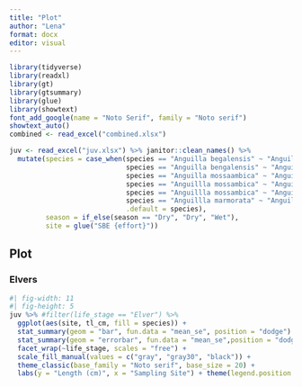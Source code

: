 ```yaml
---
title: "Plot"
author: "Lena"
format: docx
editor: visual
---
```


```r
library(tidyverse)
library(readxl)
library(gt)
library(gtsummary)
library(glue)
library(showtext)
font_add_google(name = "Noto Serif", family = "Noto serif")
showtext_auto()
combined <- read_excel("combined.xlsx")

juv <- read_excel("juv.xlsx") %>% janitor::clean_names() %>% 
  mutate(species = case_when(species == "Anguilla begalensis" ~ "Anguilla bengalensis",
                             species == "Anguilla bengalensis" ~ "Anguilla bengalensis",
                             species == "Anguilla mossaambica" ~ "Anguilla mossambica",
                             species == "Anguillla mossambica" ~ "Anguilla mossambica",
                             species == "Anguillla mossambica" ~ "Anguilla mossambica",
                             species == "Anguillla marmorata" ~ "Anguilla marmorata",
                             .default = species),
         season = if_else(season == "Dry", "Dry", "Wet"),
         site = glue("SBE {effort}"))
```
## Plot
### Elvers
```r
#| fig-width: 11
#| fig-height: 5
juv %>% #filter(life_stage == "Elver") %>% 
  ggplot(aes(site, tl_cm, fill = species)) + 
  stat_summary(geom = "bar", fun.data = "mean_se", position = "dodge") +
  stat_summary(geom = "errorbar", fun.data = "mean_se",position = "dodge") + 
  facet_wrap(~life_stage, scales = "free") +
  scale_fill_manual(values = c("gray", "gray30", "black")) +
  theme_classic(base_family = "Noto serif", base_size = 20) +
  labs(y = "Length (cm)", x = "Sampling Site") + theme(legend.position = "bottom")
```

